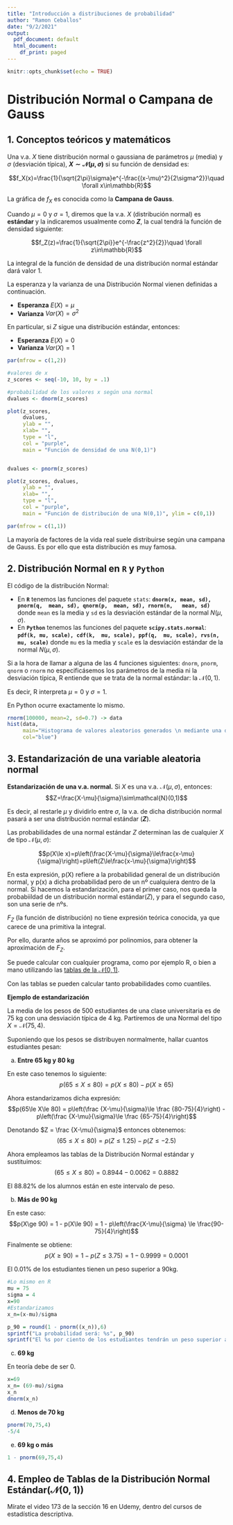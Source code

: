 ```yaml
---
title: "Introducción a distribuciones de probabilidad"
author: "Ramon Ceballos"
date: "9/2/2021"
output:
  pdf_document: default
  html_document:
    df_print: paged
---
```


```r
knitr::opts_chunk$set(echo = TRUE)
```

# **Distribución Normal o Campana de Gauss**

## 1. Conceptos teóricos y matemáticos

Una v.a. $X$ tiene distribución normal o gaussiana de parámetros $\mu$ (media) y $\sigma$ (desviación típica), **$X\sim\mathcal{N}(\mu,\sigma)$** si su función de densidad es:

$$f_X(x)=\frac{1}{\sqrt{2\pi}\sigma}e^{-\frac{(x-\mu)^2}{2\sigma^2}}\quad \forall x\in\mathbb{R}$$

La gráfica de $f_X$ es conocida como la **Campana de Gauss**.

Cuando $\mu = 0$ y $\sigma = 1$, diremos que la v.a. $X$ (distribución normal) es **estándar** y la indicaremos usualmente como **$Z$**, la cual tendrá la función de densidad siguiente:

$$f_Z(z)=\frac{1}{\sqrt{2\pi}}e^{-\frac{z^2}{2}}\quad \forall z\in\mathbb{R}$$

La integral de la función de densidad de una distribución normal estándar dará valor 1.

La esperanza y la varianza de una Distribución Normal vienen definidas a continuación.

- **Esperanza** $E(X) = \mu$
- **Varianza** $Var(X) = \sigma^2$

En particular, si $Z$ sigue una distribución estándar, entonces:

- **Esperanza** $E(X) = 0$
- **Varianza** $Var(X) = 1$


```r
par(mfrow = c(1,2))

#valores de x
z_scores <- seq(-10, 10, by = .1)

#probabilidad de los valores x según una normal
dvalues <- dnorm(z_scores)

plot(z_scores, 
     dvalues, 
     ylab = "", 
     xlab= "",
     type = "l", 
     col = "purple",
     main = "Función de densidad de una N(0,1)")


dvalues <- pnorm(z_scores)

plot(z_scores, dvalues, 
     ylab = "", 
     xlab= "",
     type = "l", 
     col = "purple",
     main = "Función de distribución de una N(0,1)", ylim = c(0,1))

par(mfrow = c(1,1))
```

La mayoría de factores de la vida real suele distribuirse según una campana de Gauss. Es por ello que esta distribución es muy famosa.

## 2. Distribución Normal en `R` y `Python`

El código de la distribución Normal:

- En **`R`** tenemos las funciones del paquete `stats`: **`dnorm(x, mean, sd), pnorm(q,  mean, sd), qnorm(p,  mean, sd), rnorm(n,   mean, sd)`** donde `mean` es la media y `sd` es la desviación estándar de la normal $N(\mu, \sigma)$.
- En **`Python`** tenemos las funciones del paquete **`scipy.stats.normal`**: **`pdf(k, mu, scale), cdf(k,  mu, scale), ppf(q,  mu, scale), rvs(n,  mu, scale)`**  donde `mu` es la media y `scale` es la desviación estándar de la normal $N(\mu, \sigma)$.

Si a la hora de llamar a alguna de las 4 funciones siguientes: `dnorm`, `pnorm`, `qnorm` o `rnorm` no especificásemos los parámetros de  la media ni la desviación típica, R entiende que se trata de la normal estándar: la $\mathcal{N}(0,1)$.

Es decir, R interpreta $\mu = 0$ y $\sigma = 1$.

En Python ocurre exactamente lo mismo.

```r
rnorm(100000, mean=2, sd=0.7) -> data
hist(data,
     main="Histograma de valores aleatorios generados \n mediante una distribución normal (2, 0.7)",
     col="blue")
```


## 3. Estandarización de una variable aleatoria normal

**Estandarización de una v.a. normal.** Si $X$ es una v.a. $\mathcal{N}(\mu,\sigma)$, entonces: $$Z=\frac{X-\mu}{\sigma}\sim\mathcal{N}(0,1)$$

Es decir, al restarle $\mu$ y dividirlo entre $\sigma$, la v.a. de dicha distribución normal pasará a ser una distribución normal estándar (**$Z$**).

Las probabilidades de una normal estándar $Z$ determinan las de cualquier $X$ de tipo $\mathcal{N}(\mu,\sigma)$:

$$p(X\le x)=p\left(\frac{X-\mu}{\sigma}\le\frac{x-\mu}{\sigma}\right)=p\left(Z\le\frac{x-\mu}{\sigma}\right)$$

En esta expresión, p(X) refiere a la probabilidad general de un distribución normal, y p(x) a dicha probabilidad pero de un nº cualquiera dentro de la normal. Si hacemos la estandarización, para el primer caso, nos queda la probabiildad de un distribución normal estándar($Z$), y para el segundo caso, son una serie de nºs.

$F_Z$ (la función de distribución) no tiene expresión teórica conocida, ya que carece de una primitiva la integral.

Por ello, durante años se aproximó por polinomios, para obtener la aproximación de $F_Z$.

Se puede calcular con cualquier programa, como por ejemplo R, o bien a mano utilizando las [tablas de la $\mathcal{N}(0,1)$](https://github.com/joanby/r-basic/blob/master/teoria/TablaNormal.pdf).

Con las tablas se pueden calcular tanto probabilidades como cuantiles.

**Ejemplo de estandarización**

La media de los pesos de 500 estudiantes de una clase universitaria es de 75 kg con una desviación típica de 4 kg. Partiremos de una Normal del tipo $X = \mathcal{N}(75,4)$.

Suponiendo que los pesos se distribuyen normalmente, hallar cuantos estudiantes pesan:

a. **Entre 65 kg y 80 kg**

En este caso tenemos lo siguiente: $$p(65\le X\le 80) = p(X\le 80) - p(X\ge 65)$$

Ahora estandarizamos dicha expresión:
$$p(65\le X\le 80) = p\left(\frac {X-\mu}{\sigma}\le \frac {80-75}{4}\right) - p\left(\frac {X-\mu}{\sigma}\le \frac {65-75}{4}\right)$$

Denotando $Z = \frac {X-\mu}{\sigma}$ entonces obtenemos:
$$(65\le X\le 80) = p(Z \le 1.25) - p(Z \le -2.5)$$

Ahora empleamos las tablas de la Distribución Normal estándar y sustituimos:
$$(65\le X\le 80) = 0.8944 - 0.0062
 = 0.8882 $$
 
El 88.82% de los alumnos están en este intervalo de peso.


b. **Más de 90 kg**

En este caso:
$$p(X\ge 90) = 1 - p(X\le 90) = 1 - p\left(\frac{X-\mu}{\sigma} \le \frac{90-75}{4}\right)$$

Finalmente se obtiene:
$$p(X\ge 90) = 1-p(Z\le 3.75) = 1 - 0.9999 = 0.0001$$

El 0.01% de los estudiantes tienen un peso superior a 90kg.

```r
#Lo mismo en R
mu = 75
sigma = 4
x=90
#Estandarizamos
x_n=(x-mu)/sigma

p_90 = round(1 - pnorm((x_n)),6)
sprintf("La probabilidad será: %s", p_90)
sprintf("El %s por ciento de los estudiantes tendrán un peso superior a 90 kg", p_90*100)
```


c. **69 kg**

En teoría debe de ser 0.

```r
x=69
x_n= (69-mu)/sigma
x_n
dnorm(x_n)
```


d. **Menos de 70 kg**

```r
pnorm(70,75,4)
-5/4
```


e. **69 kg o más**

```r
1 - pnorm(69,75,4)
```



## 4. Empleo de Tablas de la Distribución Normal Estándar($\mathcal{N}(0 ,1)$)

Mírate el video 173 de la sección 16 en Udemy, dentro del cursos de estadística descriptiva.



